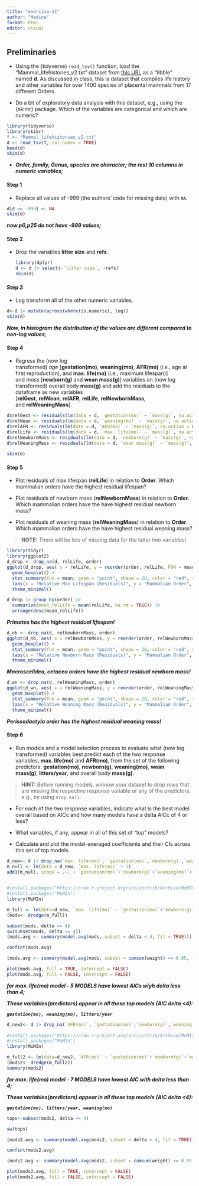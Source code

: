 ```yaml
---
title: "exercise-11"
author: "Madina"
format: html
editor: visual
---
```


## **Preliminaries**

-   Using the {tidyverse} `read_tsv()` function, load the “Mammal_lifehistories_v2.txt” dataset from [this URL](https://raw.githubusercontent.com/difiore/ada-datasets/main/Mammal_lifehistories_v2.txt) as a “tibble” named **d**. As discussed in class, this is dataset that compiles life history and other variables for over 1400 species of placental mammals from 17 different Orders.

-   Do a bit of exploratory data analysis with this dataset, e.g., using the {skimr} package. Which of the variables are categorical and which are numeric?

```r
library(tidyverse)
library(skimr)
f <- "Mammal_lifehistories_v2.txt"
d <- read_tsv(f, col_names = TRUE)
head(d)  
skim(d)
```

-   ***Order, family, Genus, species are character; the rest 10 columns in numeric variables;***

#### **Step 1**

-   Replace all values of -999 (the authors’ code for missing data) with `NA`.

```r
d[d == -999] <- NA
skim(d)
```

***now p0,p25 do not have -999 values;***

#### **Step 2**

-   Drop the variables **litter size** and **refs**.

    ```r
    library(dplyr)
    d <- d |> select(-`litter size`, -refs) 
    skim(d)
    ```

#### **Step 3**

-   Log transform all of the other numeric variables.

```r
d<-d |> mutate(across(where(is.numeric), log))
skim(d)
```

***Now, in histogram the distribution of the values are different compared to non-log values;***

#### **Step 4**

-   Regress the (now log transformed) *age* \[**gestation(mo)**, **weaning(mo)**, **AFR(mo)** (i.e., age at first reproduction), and **max. life(mo)** (i.e., maximum lifespan)\] and *mass* \[**newborn(g)** and **wean mass(g)**\] variables on (now log transformed) overall body **mass(g)** and add the residuals to the dataframe as new variables \[**relGest**, **relWean**, **relAFR**, **relLife**, **relNewbornMass**, and **relWeaningMass**\].

```r
d$relGest <- residuals(lm(data = d, `gestation(mo)` ~ `mass(g)`, na.action = na.exclude))
d$relWean <- residuals(lm(data = d, `weaning(mo)` ~ `mass(g)`, na.action = na.exclude))
d$relAFR <- residuals(lm(data = d, `AFR(mo)` ~ `mass(g)`, na.action = na.exclude))
d$relLife <- residuals(lm(data = d, `max. life(mo)` ~ `mass(g)`, na.action = na.exclude))
d$relNewbornMass <- residuals(lm(data = d, `newborn(g)` ~ `mass(g)`, na.action = na.exclude))
d$relWeaningMass <- residuals(lm(data = d, `wean mass(g)` ~ `mass(g)`, na.action = na.exclude))
 
skim(d)
```

#### **Step 5**

-   Plot residuals of max lifespan (**relLife**) in relation to **Order**. Which mammalian orders have the highest residual lifespan?

-   Plot residuals of newborn mass (**relNewbornMass**) in relation to **Order**. Which mammalian orders have the have highest residual newborn mass?

-   Plot residuals of weaning mass (**relWeaningMass**) in relation to **Order**. Which mammalian orders have the have highest residual weaning mass?

> **NOTE:** There will be lots of missing data for the latter two variables!

```r
library(tidyr)
library(ggplot2)
d_drop <- drop_na(d, relLife, order)
ggplot(d_drop, aes( x = relLife, y = reorder(order, relLife, FUN = mean))) +
  geom_boxplot() +
  stat_summary(fun = mean, geom = "point", shape = 20, color = "red", size = 2)+
  labs(x = "Relative Max Lifespan (Residuals)", y = "Mammalian Order", title = "Relative Lifespan by Mammalian Order") +
  theme_minimal()
```

```r
d_drop |> group_by(order) |>
  summarize(mean_relLife = mean(relLife, na.rm = TRUE)) |>
  arrange(desc(mean_relLife))
```

***Primates has the highest residual lifespan!***

```r
d_nb <- drop_na(d, relNewbornMass, order)
ggplot(d_nb, aes( x = relNewbornMass, y = reorder(order, relNewbornMass, FUN = mean))) +
  geom_boxplot() +
  stat_summary(fun = mean, geom = "point", shape = 20, color = "red", size = 2)+
  labs(x = "Relative Newborn Mass (Residuals)", y = "Mammalian Order", title = "Relative Newborn Mass by Mammalian Order") +
  theme_minimal()
```

***Macroscelidea, cetacea orders have the highest residual newborn mass!***

```r
d_wn <- drop_na(d, relWeaningMass, order)
ggplot(d_wn, aes( x = relWeaningMass, y = reorder(order, relWeaningMass, FUN = mean))) +
  geom_boxplot() +
  stat_summary(fun = mean, geom = "point", shape = 20, color = "red", size = 2)+
  labs(x = "Relative Weaning Mass (Residuals)", y = "Mammalian Order", title = "Relative Weaning Mass by Mammalian Order") +
  theme_minimal()
```

***Perissodactyla order has the highest residual weaning mass!***

#### **Step 6**

-   Run models and a model selection process to evaluate what (now log transformed) variables best predict each of the two response variables, **max. life(mo)** and **AFR(mo)**, from the set of the following predictors: **gestation(mo)**, **newborn(g)**, **weaning(mo)**, **wean mass(g)**, **litters/year**, and overall body **mass(g)**.

> **HINT:** Before running models, winnow your dataset to drop rows that are missing the respective response variable or any of the predictors, e.g., by using `drop_na()`.

-   For each of the two response variables, indicate what is the best model overall based on AICc and how many models have a delta AICc of 4 or less?

-   What variables, if any, appear in all of this set of “top” models?

-   Calculate and plot the model-averaged coefficients and their CIs across this set of top models.

```r
d_new<- d |> drop_na(`max. life(mo)`, `gestation(mo)`,`newborn(g)`,`weaning(mo)`,`wean mass(g)`,`litters/year`,`mass(g)`)
m_null <- lm(data = d_new, `max. life(mo)` ~ 1)
add1(m_null, scope = .~. + `gestation(mo)`+`newborn(g)`+`weaning(mo)`+`wean mass(g)`+`litters/year`+`mass(g)`, test = "F")
 

#install.packages("https://cran.r-project.org/src/contrib/Archive/MuMIn/MuMIn_1.46.0.tar.gz", repos = NULL, type = "source")
#install.packages("MuMIn")
library(MuMIn)

m_full <- lm(data=d_new, `max. life(mo)` ~ `gestation(mo)`+`newborn(g)`+`weaning(mo)`+`wean mass(g)`+`litters/year`+`mass(g)`, na.action = na.fail)
(mods<- dredge(m_full))

subset(mods, delta <= 4)
sw(subset(mods, delta <= 4))
(mods.avg <- summary(model.avg(mods, subset = delta < 4, fit = TRUE)))

confint(mods.avg)

(mods.avg <- summary(model.avg(mods, subset = cumsum(weight) <= 0.95, fit = TRUE)))

plot(mods.avg, full = TRUE, intercept = FALSE)
plot(mods.avg, full = FALSE, intercept = FALSE)

```

***for max. life(mo) model - 5 MODELS have lowest AICs wiyh delta less than 4;***

***Those variables(predictors) appear in all these top models (AIC delta \<4):***

***`gestation(mo), weaning(mo), litters/year`***

```r
d_new2<- d |> drop_na(`AFR(mo)`, `gestation(mo)`,`newborn(g)`,`weaning(mo)`,`wean mass(g)`,`litters/year`,`mass(g)`)
 
#install.packages("https://cran.r-project.org/src/contrib/Archive/MuMIn/MuMIn_1.46.0.tar.gz", repos = NULL, type = "source")
#install.packages("MuMIn")
library(MuMIn)

m_full2 <- lm(data=d_new2, `AFR(mo)` ~ `gestation(mo)`+`newborn(g)`+`weaning(mo)`+`wean mass(g)`+`litters/year`+`mass(g)`, na.action = na.fail)
(mods2<- dredge(m_full2))
summary(mods2)
```

***for max. life(mo) model - 7 MODELS have lowest AIC with delta less than 4;***

***Those variables(predictors) appear in all these top models (AIC delta \<4):***

***`gestation(mo), litters/year, weaning(mo)`***

```r
tops<-subset(mods2, delta <= 4)

sw(tops)

(mods2.avg <- summary(model.avg(mods2, subset = delta < 4, fit = TRUE)))

confint(mods2.avg)

(mods2.avg <- summary(model.avg(mods2, subset = cumsum(weight) <= 0.95, fit = TRUE)))

plot(mods2.avg, full = TRUE, intercept = FALSE)
plot(mods2.avg, full = FALSE, intercept = FALSE)

```
